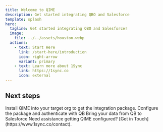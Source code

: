 ```yaml
---
title: Welcome to QIME
description: Get started integrating QBO and Salesforce
template: splash
hero:
  tagline: Get started integrating QBO and Salesforce!
  image:
    file: ../../assets/houston.webp
  actions:
    - text: Start Here
      link: /start-here/introduction
      icon: right-arrow
      variant: primary
    - text: Learn more about 1Sync
      link: https://1sync.co
      icon: external
---
```



## Next steps

<CardGrid stagger>
	<Card title="Install QIME" icon="pencil">
		Install QIME into your target org to get the integration package.
	</Card>
	<Card title="Authenticate QB" icon="add-document">
		Configure the package and authenticate with QB
	</Card>
	<Card title="Sync Data" icon="setting">
		Bring your data from QB to Salesforce
	</Card>
	<Card title="Get In Touch" icon="open-book">
		Need assistance getting QIME configured? [Get in Touch](https://www.1sync.co/contact).
	</Card>
</CardGrid>
